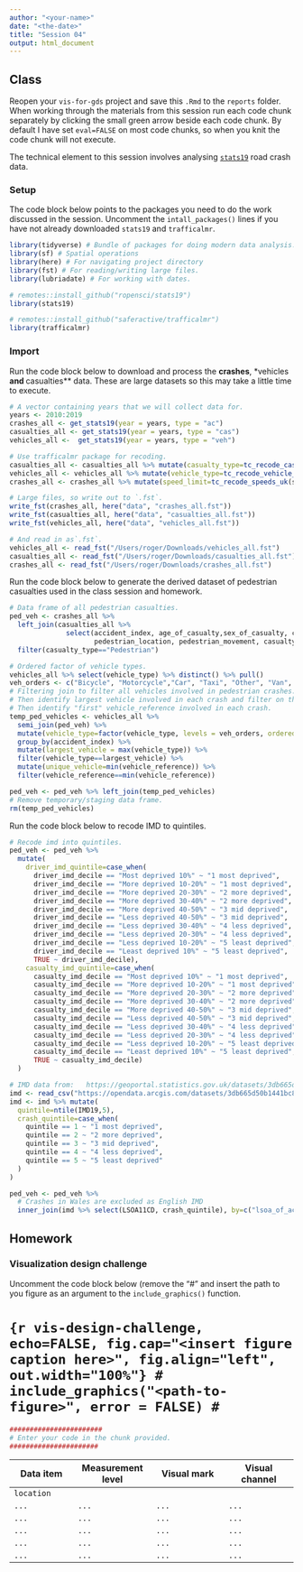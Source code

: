```yaml
---
author: "<your-name>"
date: "<the-date>"
title: "Session 04"
output: html_document
---
```


## Class

Reopen your `vis-for-gds` project and save this `.Rmd` to the `reports` folder. When working through the materials from this session run each code chunk separately by clicking the small green arrow beside each code chunk. By default I have set `eval=FALSE` on most code chunks, so when you knit the code chunk will not execute.

The technical element to this session involves analysing [`stats19`](https://data.gov.uk/dataset/cb7ae6f0-4be6-4935-9277-47e5ce24a11f/road-safety-data) road crash data.

### Setup

The code block below points to the packages you need to do the work discussed in the session. Uncomment the `intall_packages()` lines if you have not already downloaded `stats19` and `trafficalmr`.

```r
library(tidyverse) # Bundle of packages for doing modern data analysis.
library(sf) # Spatial operations
library(here) # For navigating project directory
library(fst) # For reading/writing large files.
library(lubriadate) # For working with dates.

# remotes::install_github("ropensci/stats19")
library(stats19)

# remotes::install_github("saferactive/trafficalmr")
library(trafficalmr)
```

### Import

Run the code block below to download and process the **crashes**, *vehicles** and **casualties** data. These are large datasets so this may take a little time to execute.

```r
# A vector containing years that we will collect data for.
years <- 2010:2019
crashes_all <- get_stats19(year = years, type = "ac")
casualties_all <- get_stats19(year = years, type = "cas")
vehicles_all <-  get_stats19(year = years, type = "veh")

# Use trafficalmr package for recoding.
casualties_all <- casualties_all %>% mutate(casualty_type=tc_recode_casualties(casualty_type))
vehicles_all <- vehicles_all %>% mutate(vehicle_type=tc_recode_vehicle_type(vehicle_type))
crashes_all <- crashes_all %>% mutate(speed_limit=tc_recode_speeds_uk(speed_limit))

# Large files, so write out to `.fst`.
write_fst(crashes_all, here("data", "crashes_all.fst"))
write_fst(casualties_all, here("data", "casualties_all.fst"))
write_fst(vehicles_all, here("data", "vehicles_all.fst"))

# And read in as`.fst`.
vehicles_all <- read_fst("/Users/roger/Downloads/vehicles_all.fst")
casualties_all <- read_fst("/Users/roger/Downloads/casualties_all.fst")
crashes_all <- read_fst("/Users/roger/Downloads/crashes_all.fst")
```

Run the code block below to generate the derived dataset of pedestrian casualties used in the class session and homework.

```r
# Data frame of all pedestrian casualties.
ped_veh <- crashes_all %>%
  left_join(casualties_all %>%
              select(accident_index, age_of_casualty,sex_of_casualty, casualty_type, casualty_imd_decile, casualty_severity,
                     pedestrian_location, pedestrian_movement, casualty_reference))  %>%
  filter(casualty_type=="Pedestrian")

# Ordered factor of vehicle types.
vehicles_all %>% select(vehicle_type) %>% distinct() %>% pull()
veh_orders <- c("Bicycle", "Motorcycle","Car", "Taxi", "Other", "Van", "Bus", "HGV")
# Filtering join to filter all vehicles involved in pedestrian crashes.
# Then identify largest vehicle involved in each crash and filter on these.
# Then identify "first" vehicle_reference involved in each crash.
temp_ped_vehicles <- vehicles_all %>%
  semi_join(ped_veh) %>%
  mutate(vehicle_type=factor(vehicle_type, levels = veh_orders, ordered = TRUE)) %>%
  group_by(accident_index) %>%
  mutate(largest_vehicle = max(vehicle_type)) %>%
  filter(vehicle_type==largest_vehicle) %>%
  mutate(unique_vehicle=min(vehicle_reference)) %>%
  filter(vehicle_reference==min(vehicle_reference))

ped_veh <- ped_veh %>% left_join(temp_ped_vehicles)
# Remove temporary/staging data frame.
rm(temp_ped_vehicles)
```

Run the code block below  to recode IMD to quintiles.


```r
# Recode imd into quintiles.
ped_veh <- ped_veh %>%
  mutate(
    driver_imd_quintile=case_when(
      driver_imd_decile == "Most deprived 10%" ~ "1 most deprived",
      driver_imd_decile == "More deprived 10-20%" ~ "1 most deprived",
      driver_imd_decile == "More deprived 20-30%" ~ "2 more deprived",
      driver_imd_decile == "More deprived 30-40%" ~ "2 more deprived",
      driver_imd_decile == "More deprived 40-50%" ~ "3 mid deprived",
      driver_imd_decile == "Less deprived 40-50%" ~ "3 mid deprived",
      driver_imd_decile == "Less deprived 30-40%" ~ "4 less deprived",
      driver_imd_decile == "Less deprived 20-30%" ~ "4 less deprived",
      driver_imd_decile == "Less deprived 10-20%" ~ "5 least deprived",
      driver_imd_decile == "Least deprived 10%" ~ "5 least deprived",
      TRUE ~ driver_imd_decile),
    casualty_imd_quintile=case_when(
      casualty_imd_decile == "Most deprived 10%" ~ "1 most deprived",
      casualty_imd_decile == "More deprived 10-20%" ~ "1 most deprived",
      casualty_imd_decile == "More deprived 20-30%" ~ "2 more deprived",
      casualty_imd_decile == "More deprived 30-40%" ~ "2 more deprived",
      casualty_imd_decile == "More deprived 40-50%" ~ "3 mid deprived",
      casualty_imd_decile == "Less deprived 40-50%" ~ "3 mid deprived",
      casualty_imd_decile == "Less deprived 30-40%" ~ "4 less deprived",
      casualty_imd_decile == "Less deprived 20-30%" ~ "4 less deprived",
      casualty_imd_decile == "Less deprived 10-20%" ~ "5 least deprived",
      casualty_imd_decile == "Least deprived 10%" ~ "5 least deprived",
      TRUE ~ casualty_imd_decile)
  )

# IMD data from:   https://geoportal.statistics.gov.uk/datasets/3db665d50b1441bc82bb1fee74ccc95a_0
imd <- read_csv("https://opendata.arcgis.com/datasets/3db665d50b1441bc82bb1fee74ccc95a_0.csv")
imd <- imd %>% mutate(
  quintile=ntile(IMD19,5),
  crash_quintile=case_when(
    quintile == 1 ~ "1 most deprived",
    quintile == 2 ~ "2 more deprived",
    quintile == 3 ~ "3 mid deprived",
    quintile == 4 ~ "4 less deprived",
    quintile == 5 ~ "5 least deprived"
  )
)

ped_veh <- ped_veh %>%
  # Crashes in Wales are excluded as English IMD
  inner_join(imd %>% select(LSOA11CD, crash_quintile), by=c("lsoa_of_accident_location"="LSOA11CD"))

```

## Homework

### Visualization design challenge

Uncomment the code block below (remove the "#" and insert the path to you figure as an argument to the `include_graphics()` function.

<!-- ![](<insert-path-to-figure-here>) -->

# ```{r vis-design-challenge, echo=FALSE, fig.cap="<insert figure caption here>", fig.align="left",  out.width="100%"}
# include_graphics("<path-to-figure>", error = FALSE)
# ```

```r
#######################
# Enter your code in the chunk provided.
######################
```


| Data item      | Measurement level | Visual mark      | Visual channel  |
|----------------|-------------------|------------------|-----------------|
| `location`     | <enter here>      |  <enter here>    | <enter here>    |
| `...`          |`...`              |  `...`           | `...`           |
| `...`          |`...`              |  `...`           | `...`           |
| `...`          |`...`              |  `...`           | `...`           |
| `...`          |`...`              |  `...`           | `...`           |
| `...`          |`...`              |  `...`           | `...`           |
